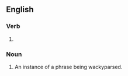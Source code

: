 ==English==

===Verb===
{{head|en|present participle}}

# {{lb|en|Internet slang}} {{present participle of|wackyparse|lang=en|nocat=1}}

===Noun===
{{en-noun}}

# An instance of a phrase being wackyparsed.